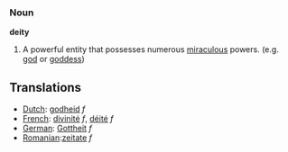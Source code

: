 === Noun ===

'''deity'''

#A powerful entity that possesses numerous [[miraculous]] powers.  (e.g. [[god]] or [[goddess]])

==Translations==
*[[Dutch]]: [[godheid]] ''f''
*[[French]]: [[divinité]] ''f'', [[déité]] ''f''
*[[German]]: [[Gottheit]] ''f''
*[[Romanian]]:[[zeitate]] ''f''